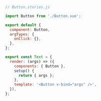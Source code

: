 ```js
// Button.stories.js

import Button from './Button.vue';

export default {
  component: Button,
  argTypes: {
    onClick: {},
  },
};

export const Text = {
  render: (args) => ({
    components: { Button },
    setup() {
      return { args };
    },
    template: '<Button v-bind="args" />',
  }),
};
```
